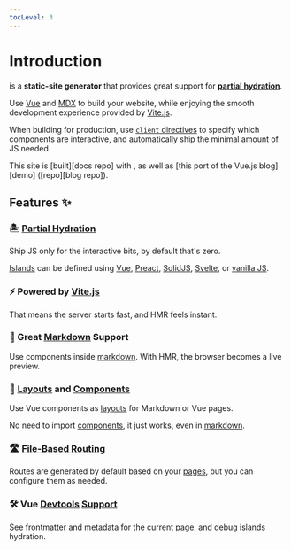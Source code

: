 ```yaml
---
tocLevel: 3
---
```


[îles]: https://github.com/nuraui/nurajs
[Vite.js]: https://vitejs.dev/
[Vue]: https://v3.vuejs.org/
[MDX]: https://github.com/mdx-js/mdx

[Vue Plugin]: /guide/modules#vitejsplugin-vue
[Preact]: /guide/modules#preactpreset-vite
[SolidJS]: /guide/modules#vite-plugin-solid
[Svelte]: /guide/modules#sveltejsvite-plugin-svelte
[vanilla JS]: /guide/islands#vanilla-components

[islands]: /guide/islands
[hydration strategies]: /guide/islands#hydration-strategies
[markdown]: /guide/markdown
[pages]: /guide/project-structure#pages
[layouts]: /guide/project-structure#layouts
[components]: /guide/project-structure#components
[Demo]: https://the-vue-point-with-nuraui.com/
[devtools1]: https://user-images.githubusercontent.com/1158253/133314267-f0ba784c-ff64-4ee8-b2bf-97ecffc2facd.jpg
[devtools2]: https://user-images.githubusercontent.com/1158253/133314279-1edc22d1-3ffb-414e-b994-212cb316593b.jpg

[docs repo]: https://github.com/nuraui/nurajs/tree/main/docs
[blog repo]: https://github.com/nuraui/nurajs/blob/main/playground/the-vue-point

# Introduction

<Iles/> is a __static-site generator__ that provides great support for __[partial hydration][islands]__.

Use [Vue] and [MDX][markdown] to build your website, while enjoying the smooth development
experience provided by [Vite.js].

When building for production, use [`client` directives][hydration strategies] to specify which components are interactive, and automatically ship the minimal amount of JS needed.

<Tip title="Live Demos">
This site is [built][docs repo] with <Iles/>, as well as [this port of the Vue.js blog][demo] ([repo][blog repo]).
</Tip>

## Features ✨

### 🏝 [Partial Hydration][islands]
  
  Ship JS only for the interactive bits, by default that's zero.

  [Islands][islands] can be defined using [Vue][vue plugin], [Preact], [SolidJS], [Svelte], or [vanilla JS].

### ⚡️ Powered by [Vite.js]

  That means the server starts fast, and HMR feels instant.

### 📖 Great [Markdown] Support
  
  Use components inside [markdown]. With HMR, the browser becomes a live preview.

### 🧱 [Layouts] and [Components]
  
  Use Vue components as [layouts] for Markdown or Vue pages.

  No need to import [components], it just works, even in [markdown].

### 🛣 [File-Based Routing][pages]

  Routes are generated by default based on your [pages], but you can configure them as needed.

### 🛠 Vue [Devtools][devtools1] [Support][devtools2]

  See frontmatter and metadata for the current page, and debug islands hydration.

<Should/>
<Contact/>
